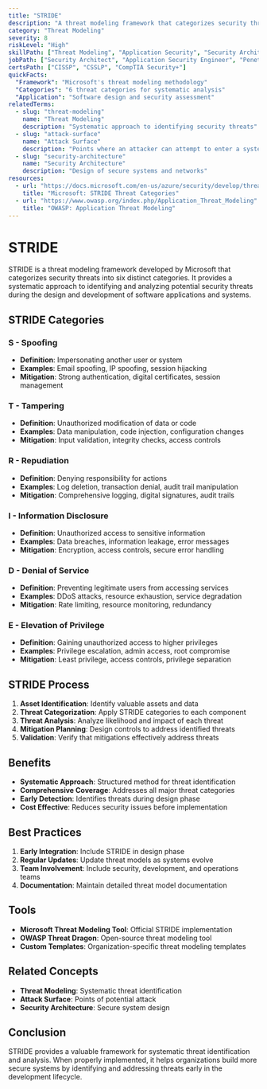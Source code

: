 ```yaml
---
title: "STRIDE"
description: "A threat modeling framework that categorizes security threats into six categories: Spoofing, Tampering, Repudiation, Information Disclosure, Denial of Service, and Elevation of Privilege."
category: "Threat Modeling"
severity: 8
riskLevel: "High"
skillPath: ["Threat Modeling", "Application Security", "Security Architecture"]
jobPath: ["Security Architect", "Application Security Engineer", "Penetration Tester"]
certsPath: ["CISSP", "CSSLP", "CompTIA Security+"]
quickFacts:
  "Framework": "Microsoft's threat modeling methodology"
  "Categories": "6 threat categories for systematic analysis"
  "Application": "Software design and security assessment"
relatedTerms:
  - slug: "threat-modeling"
    name: "Threat Modeling"
    description: "Systematic approach to identifying security threats"
  - slug: "attack-surface"
    name: "Attack Surface"
    description: "Points where an attacker can attempt to enter a system"
  - slug: "security-architecture"
    name: "Security Architecture"
    description: "Design of secure systems and networks"
resources:
  - url: "https://docs.microsoft.com/en-us/azure/security/develop/threat-modeling-tool-threats"
    title: "Microsoft: STRIDE Threat Categories"
  - url: "https://www.owasp.org/index.php/Application_Threat_Modeling"
    title: "OWASP: Application Threat Modeling"
---
```


# STRIDE

STRIDE is a threat modeling framework developed by Microsoft that categorizes security threats into six distinct categories. It provides a systematic approach to identifying and analyzing potential security threats during the design and development of software applications and systems.

## STRIDE Categories

### S - Spoofing
- **Definition**: Impersonating another user or system
- **Examples**: Email spoofing, IP spoofing, session hijacking
- **Mitigation**: Strong authentication, digital certificates, session management

### T - Tampering
- **Definition**: Unauthorized modification of data or code
- **Examples**: Data manipulation, code injection, configuration changes
- **Mitigation**: Input validation, integrity checks, access controls

### R - Repudiation
- **Definition**: Denying responsibility for actions
- **Examples**: Log deletion, transaction denial, audit trail manipulation
- **Mitigation**: Comprehensive logging, digital signatures, audit trails

### I - Information Disclosure
- **Definition**: Unauthorized access to sensitive information
- **Examples**: Data breaches, information leakage, error messages
- **Mitigation**: Encryption, access controls, secure error handling

### D - Denial of Service
- **Definition**: Preventing legitimate users from accessing services
- **Examples**: DDoS attacks, resource exhaustion, service degradation
- **Mitigation**: Rate limiting, resource monitoring, redundancy

### E - Elevation of Privilege
- **Definition**: Gaining unauthorized access to higher privileges
- **Examples**: Privilege escalation, admin access, root compromise
- **Mitigation**: Least privilege, access controls, privilege separation

## STRIDE Process
1. **Asset Identification**: Identify valuable assets and data
2. **Threat Categorization**: Apply STRIDE categories to each component
3. **Threat Analysis**: Analyze likelihood and impact of each threat
4. **Mitigation Planning**: Design controls to address identified threats
5. **Validation**: Verify that mitigations effectively address threats

## Benefits
- **Systematic Approach**: Structured method for threat identification
- **Comprehensive Coverage**: Addresses all major threat categories
- **Early Detection**: Identifies threats during design phase
- **Cost Effective**: Reduces security issues before implementation

## Best Practices
1. **Early Integration**: Include STRIDE in design phase
2. **Regular Updates**: Update threat models as systems evolve
3. **Team Involvement**: Include security, development, and operations teams
4. **Documentation**: Maintain detailed threat model documentation

## Tools
- **Microsoft Threat Modeling Tool**: Official STRIDE implementation
- **OWASP Threat Dragon**: Open-source threat modeling tool
- **Custom Templates**: Organization-specific threat modeling templates

## Related Concepts
- **Threat Modeling**: Systematic threat identification
- **Attack Surface**: Points of potential attack
- **Security Architecture**: Secure system design

## Conclusion

STRIDE provides a valuable framework for systematic threat identification and analysis. When properly implemented, it helps organizations build more secure systems by identifying and addressing threats early in the development lifecycle. 
